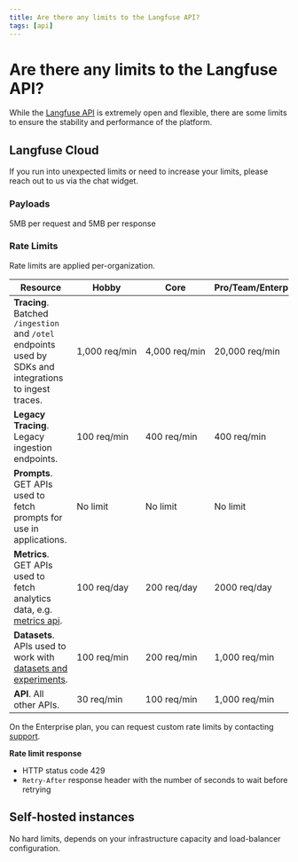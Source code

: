 ```yaml
---
title: Are there any limits to the Langfuse API?
tags: [api]
---
```


# Are there any limits to the Langfuse API?

While the [Langfuse API](/docs/api) is extremely open and flexible, there are some limits to ensure the stability and performance of the platform.

## Langfuse Cloud

<Callout type="info">
  If you run into unexpected limits or need to increase your limits, please
  reach out to us via the chat widget.
</Callout>

### Payloads

5MB per request and 5MB per response

### Rate Limits

Rate limits are applied per-organization.

| Resource                                                                                                | Hobby              | Core               | Pro/Team/Enterprise |
| ------------------------------------------------------------------------------------------------------- | ------------------ | ------------------ | ------------------- |
| **Tracing**. Batched `/ingestion` and `/otel` endpoints used by SDKs and integrations to ingest traces. | 1,000&nbsp;req/min | 4,000&nbsp;req/min | 20,000&nbsp;req/min |
| **Legacy Tracing**. Legacy ingestion endpoints.                                                         | 100&nbsp;req/min   | 400&nbsp;req/min   | 400&nbsp;req/min    |
| **Prompts**. GET APIs used to fetch prompts for use in applications.                                    | No limit           | No limit           | No limit            |
| **Metrics**. GET APIs used to fetch analytics data, e.g. [metrics api](/docs/analytics/metrics-api).    | 100&nbsp;req/day   | 200&nbsp;req/day   | 2000&nbsp;req/day   |
| **Datasets**. APIs used to work with [datasets and experiments](/docs/datasets).                        | 100&nbsp;req/min   | 200&nbsp;req/min   | 1,000&nbsp;req/min  |
| **API**. All other APIs.                                                                                | 30&nbsp;req/min    | 100&nbsp;req/min   | 1,000&nbsp;req/min  |

On the Enterprise plan, you can request custom rate limits by contacting [support](/support).

**Rate limit response**

- HTTP status code 429
- `Retry-After` response header with the number of seconds to wait before retrying

## Self-hosted instances

No hard limits, depends on your infrastructure capacity and load-balancer configuration.
